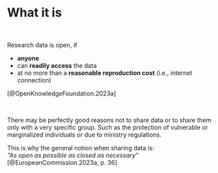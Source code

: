 # What it is
\

Research data is open, if

* **anyone**
* can **readily access** the data
* at no more than a **reasonable reproduction cost** (i.e., internet connection)

[@OpenKnowledgeFoundation.2023a]

\

::: {.callout-note title="Openness is not a dogma and not a dichotomy"}
There may be perfectly good reasons not to share data or to share them only with a very specific group. Such as the protection of vulnerable or marginalized individuals or due to ministry regulations.\

This is why the general notion when sharing data is:  
*"As open as possible as closed as necessary"*  
[@EuropeanCommission.2023a, p. 36]
:::


